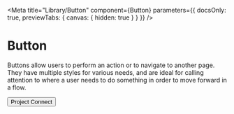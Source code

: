 
<Meta
  title="Library/Button"
  component={Button}
  parameters={{ docsOnly: true, previewTabs: { canvas: { hidden: true } } }}
/>

# Button

Buttons allow users to perform an action or to navigate to another page. They
have multiple styles for various needs, and are ideal for calling attention to
where a user needs to do something in order to move forward in a flow.

<Canvas>
  <Story name="primary">
    <Button>Project Connect</Button>
  </Story>
</Canvas>
